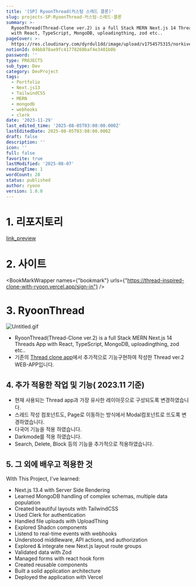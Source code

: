 ```yaml
---
title: '[SP] RyoonThread(커스텀 스레드 클론)'
slug: projects-SP-RyoonThread-커스텀-스레드-클론
summary: >-
  RyoonThread(Thread-Clone ver.2) is a full Stack MERN Next.js 14 Threads App
  with React, TypeScript, MongoDB, uploadingthing, zod etc..
pageCover: >-
  https://res.cloudinary.com/dyrdul1dd/image/upload/v1754575315/norkive-notion-images/1754575315062-E1_84_89_E1_85_B3_E1_84_8F_E1_85_B3_E1_84_85_E1_85_B5_E1_86_AB_E1_84_89_E1_85_A3_E1_86_BA_2023-12-04_E1_84_8B_E1_85_A9_E1_84_92_E1_85_AE_1.28.26.png
notionId: 04bb878ae9fc41778260baf4e3401b0b
password: ''
type: PROJECTS
sub_type: Dev
category: DevProject
tags:
  - Portfolio
  - Next.js13
  - TailwindCSS
  - MERN
  - mongodb
  - webhooks
  - clerk
date: '2023-11-29'
last_edited_time: '2025-08-05T03:08:00.000Z'
lastEditedDate: 2025-08-05T03:08:00.000Z
draft: false
description: ''
icon: ''
full: false
favorite: true
lastModified: '2025-08-07'
readingTime: 1
wordCount: 28
status: published
author: ryoon
version: 1.0.0
---
```


# 1. 리포지토리


[link_preview](https://github.com/ryoon-with-wisdomtrees/RyoonThread)


# 2. 사이트


<BookMarkWrapper names={"bookmark"} urls={"https://thread-inspired-clone-with-ryoon.vercel.app/sign-in"} />


# 3. RyoonThread


![Untitled.gif](https://prod-files-secure.s3.us-west-2.amazonaws.com/056ff9f5-a9ef-486f-8acb-9eef51d06a2d/0baf21a5-4108-40f7-8e9e-f7bd138336b2/Untitled.gif?X-Amz-Algorithm=AWS4-HMAC-SHA256&X-Amz-Content-Sha256=UNSIGNED-PAYLOAD&X-Amz-Credential=ASIAZI2LB466YOM2AYCS%2F20250807%2Fus-west-2%2Fs3%2Faws4_request&X-Amz-Date=20250807T140055Z&X-Amz-Expires=3600&X-Amz-Security-Token=IQoJb3JpZ2luX2VjEFYaCXVzLXdlc3QtMiJHMEUCIFOcwr02smPQL5zh%2BpBabBaBc4KC0kEOXBl1S58k0YREAiEAmd1B46KalAwuVU%2FEO2O2e5mvYI4aGHGx4mfoW%2BCKzVcqiAQIj%2F%2F%2F%2F%2F%2F%2F%2F%2F%2F%2FARAAGgw2Mzc0MjMxODM4MDUiDOmk%2BHIG4p3E2fk2%2FircA4RXF2Dkmlqekq0BUyKFB5BTfy%2BPkZMAiMu%2BjFuPu60sBH6nXkRYCbY4GAi55pwINNeP9okUlyfdG%2F1Y57SsbVpjlz6I6I6QhgHJ91oRQIND2AVh%2FfHuOaX%2BpXZMlpV3DSZGg5LwI2L8og2aMWYUJGjV%2F7R13OO9JkQZNAbq2WAo%2BKwsZOX867dpLKREXb7PtcY%2BjI2Qr4PFnlyCh%2BiZeAdW1NiEtNUnHRb9OoETaCIKLNvrTSuF1fjbZT7VfJwQcR7VEmB3YPW5XAhVHDXpX3HHr7FkcRdIUfGliY3hDJdKeatBgutuPXGSfXCSLlPwULa5q2D4%2F2rBUZ146SrJpbEgkmrYblgkwZxMK8%2BsmbU%2FMTUyH6Y7bYhftiVqRR3mXl267%2BnAhi%2FkXpBBjaOtE6Tn8km6TS11%2F19XzSD3bw0bcv9wWDhZK8ZRDJhwGaeoldsV%2FzFTJkcoGWR6%2Besunbrjnjhz41BimSRfd5y59PhzopXxcro2FlMNfh2o5yV85wj1GTPDXmr%2B7vmTLuZ%2BtZwQmHPbPOe0TGgxTMYf4%2F%2BxnR1Hw2ay%2FTG2fKIf0ShUKKCuAAEKZbfLYtCM7Gymk5vicl6ATaVkjbcsNWjXCuHv%2FfQtCZ%2BOvNX%2FbH1nMPzd0sQGOqUB8q3aO6iW2mQYPLjb7kfqFIXoqZANlc7gpvU6b1jS7UBGe7eIkNVN55CKlm4zus3mFwJqiJK1PwKXwqd2yvAfoVmPNeNAI6kttoJsFLuC2gY7WV7fs1vsRqbHB591qq6HwQo%2FmWDqctLCqNUohlrnEjBN0wHdd%2FGDgEkRL47oRZUjE4KGDmzkyAmgTvN3BjkSjMQCEZqD7%2FdLaDCMFjxBK0Bn37Df&X-Amz-Signature=ec40039cd842d044f774cbf0c2b0a52bc52b2620555d4cee54a922ab202f07ec&X-Amz-SignedHeaders=host&x-amz-checksum-mode=ENABLED&x-id=GetObject)

- RyoonThread(Thread-Clone ver.2) is a full Stack MERN Next.js 14 Threads App with React, TypeScript, MongoDB, uploadingthing, zod etc..
- 기존의 [Thread clone app](https://threads-ryoon.vercel.app/)에서 추가적으로 기능구현하여 작성한 Thread ver.2 WEB-APP입니다.

## 4. 추가 적용한 작업 및 기능( 2023.11 기준)

- 현재 사용되는 Thread app과 가장 유사한 레이아웃으로 구성되도록 변경하였습니다.
- 스레드 작성 컴포넌트도, Page로 이동하는 방식에서 Modal컴포넌트로 뜨도록 변경하였습니다.
- 다국어 기능을 적용 하였습니다.
- Darkmode를 적용 하였습니다.
- Search, Delete, Block 등의 기능을 추가적으로 적용하였습니다.

## 5. 그 외에 배우고 적용한 것


With This Project, I've learned:

- Next.js 13.4 with Server Side Rendering
- Learned MongoDB handling of complex schemas, multiple data population
- Created beautiful layouts with TailwindCSS
- Used Clerk for authentication
- Handled file uploads with UploadThing
- Explored Shadcn components
- Listend to real-time events with webhooks
- Understood middleware, API actions, and authorization
- Explored & integrate new Next.js layout route groups
- Validated data with Zod
- Managed forms with react hook form
- Created reusable components
- Built a solid application architecture
- Deployed the application with Vercel
